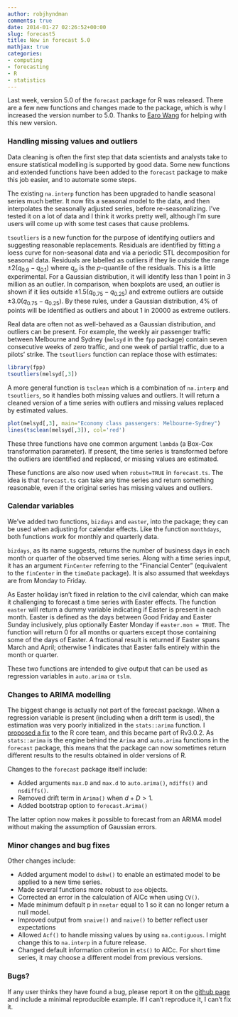 ```yaml
---
author: robjhyndman
comments: true
date: 2014-01-27 02:26:52+00:00
slug: forecast5
title: New in forecast 5.0
mathjax: true
categories:
- computing
- forecasting
- R
- statistics
---
```


Last week, version 5.0 of the `forecast` package for R was released. There are a few new functions and changes made to the package, which is why I increased the version number to 5.0. Thanks to [Earo Wang](http://earo.me) for helping with this new version.

<!-- more -->

### Handling missing values and outliers

Data cleaning is often the first step that data scientists and analysts take to ensure statistical modelling is supported by good data. Some new functions and extended functions have been added to the `forecast` package to make this job easier, and to automate some steps.

The existing `na.interp` function has been upgraded to handle seasonal series much better. It now fits a seasonal model to the data, and then interpolates the seasonally adjusted series, before re-seasonalizing. I've tested it on a lot of data and I think it works pretty well, although I'm sure users will come up with some test cases that cause problems.

`tsoutliers` is a new function for the purpose of identifying outliers and suggesting reasonable replacements. Residuals are identified by fitting a loess curve for non-seasonal data and via a periodic STL decomposition for seasonal data. Residuals are labelled as outliers if they lie outside the range $\pm{2}(q_{0.9}-q_{0.1})$ where $q_{p}$ is the $p$-quantile of the residuals. This is a little experimental. For a Gaussian distribution, it will identify less than 1 point in 3 million as an outlier. In comparison, when boxplots are used, an outlier is shown if it lies outside $\pm{1.5}(q_{0.75}-q_{0.25})$ and extreme outliers are outside $\pm{3.0}(q_{0.75}-q_{0.25})$. By these rules, under a Gaussian distribution, 4% of points will be identified as outliers and about 1 in 20000 as extreme outliers.

Real data are often not as well-behaved as a Gaussian distribution, and outliers can be present. For example, the weekly air passenger traffic between Melbourne and Sydney (`melsyd` in the `fpp` package) contain seven consecutive weeks of zero traffic, and one week of partial traffic, due to a pilots' strike. The `tsoutliers` function can replace those with estimates:

```r
library(fpp)
tsoutliers(melsyd[,3])
```

A more general function is `tsclean` which is a combination of `na.interp` and `tsoutliers`, so it handles both missing values and outliers. It will return a cleaned version of a time series with outliers and missing values replaced by estimated values.

```r
plot(melsyd[,3], main="Economy class passengers: Melbourne-Sydney")
lines(tsclean(melsyd[,3]), col='red')
```

These three functions have one common argument `lambda` (a Box-Cox transformation parameter). If present, the time series is transformed before the outliers are identified and replaced, or missing values are estimated.

These functions are also now used when `robust=TRUE` in `forecast.ts`. The idea is that `forecast.ts` can take any time series and return something reasonable, even if the original series has missing values and outliers.

### Calendar variables

We've added two functions, `bizdays` and `easter`, into the package; they can be used when adjusting for calendar effects. Like the function `monthdays`, both functions work for monthly and quarterly data.

`bizdays`, as its name suggests, returns the number of business days in each month or quarter of the observed time series. Along with a time series input, it has an argument `FinCenter` referring to the "Financial Center" (equivalent to the `finCenter` in the `timeDate` package). It is also assumed that weekdays are from Monday to Friday.

As Easter holiday isn't fixed in relation to the civil calendar, which can make it challenging to forecast a time series with Easter effects. The function `easter` will return a dummy variable indicating if Easter is present in each month. Easter is defined as the days between Good Friday and Easter Sunday inclusively, plus optionally Easter Monday if `easter.mon = TRUE`. The function will return 0 for all months or quarters except those containing some of the days of Easter. A fractional result is returned if Easter spans March and April; otherwise 1 indicates that Easter falls entirely within the month or quarter.

These two functions are intended to give output that can be used as regression variables in `auto.arima` or `tslm`.

### Changes to ARIMA modelling

The biggest change is actually not part of the forecast package. When a regression variable is present (including when a drift term is used), the estimation was very poorly initialized in the `stats::arima` function. I [proposed a fix](https://bugs.r-project.org/bugzilla3/show_bug.cgi?id=15396) to the R core team, and this became part of Rv3.0.2. As `stats::arima` is the engine behind the `Arima` and `auto.arima` functions in the `forecast` package, this means that the package can now sometimes return different results to the results obtained in older versions of R.

Changes to the `forecast` package itself include:

  * Added arguments `max.D` and `max.d` to `auto.arima()`, `ndiffs()` and `nsdiffs()`.
  * Removed drift term in `Arima()` when $d+D>1$.
  * Added bootstrap option to `forecast.Arima()`

The latter option now makes it possible to forecast from an ARIMA model without making the assumption of Gaussian errors.

### Minor changes and bug fixes

Other changes include:
  
  * Added argument model to `dshw()` to enable an estimated model to be applied to a new time series.
  * Made several functions more robust to `zoo` objects.
  * Corrected an error in the calculation of AICc when using `CV()`.
  * Made minimum default p in `nnetar` equal to 1 so it can no longer return a null model.
  * Improved output from `snaive()` and `naive()` to better reflect user expectations
  * Allowed `Acf()` to handle missing values by using `na.contiguous`. I might change this to `na.interp` in a future release.
  * Changed default information criterion in `ets()` to AICc. For short time series, it may choose a different model from previous versions.

### Bugs?

If any user thinks they have found a bug, please report it on the [github page](http://github.com/robjhyndman/forecast/issues?labels=bug&state=open) and include a minimal reproducible example. If I can't reproduce it, I can't fix it.

